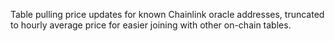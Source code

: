 Table pulling price updates for known Chainlink oracle addresses, truncated to hourly average price for easier joining with other on-chain tables.
